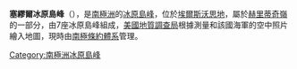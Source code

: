 {{coord|79|38|S|82|30|W|display=title}}

'''塞繆爾冰原島峰'''（{{lang-en|Samuel Nunataks}}），是[[南極洲|南極洲]]的[[冰原島峰|冰原島峰]]，位於[[埃爾斯沃思地|埃爾斯沃思地]]，屬於[[赫里蒂奇嶺|赫里蒂奇嶺]]的一部分，由7座冰原島峰組成，[[美國地質調查局|美國地質調查局]]根據測量和該國海軍的空中照片繪入地圖，現時由[[南極條約體系|南極條約體系]]管理。

{{DEFAULTSORT:Samuel Nunataks}}
[[Category:南極洲冰原島峰|Category:南極洲冰原島峰]]


{{EllsworthLand-geo-stub}}